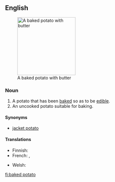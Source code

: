 ==English==
{{wikipedia}}
[[Image:BakedPotatoWithButter.jpg|right|thumb|190px|A baked potato with butter]]

===Noun===
{{en-noun|sg=[[baked]] [[potato]]|es}}

# A potato that has been [[bake]]d so as to be [[edible]].
# An uncooked potato suitable for baking.

====Synonyms====
* [[jacket potato]]

====Translations====
{{trans-top|potato that has been baked}}
* Finnish: {{t+|fi|uuniperuna}}
* French: {{t-|fr|pomme de terre au four|f}}, {{t+|fr|pomme de terre en robe des champs|f}}
{{trans-mid}}
* Welsh: {{t-|cy|taten bob|f}}
{{trans-bottom}}

[[fi:baked potato]]